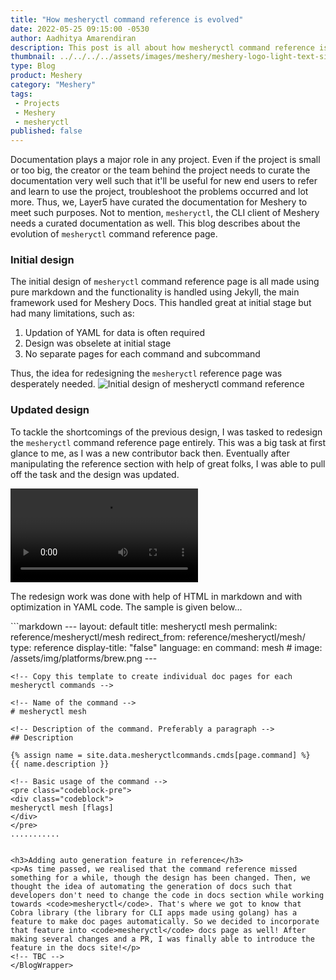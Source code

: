 ```yaml
---
title: "How mesheryctl command reference is evolved"
date: 2022-05-25 09:15:00 -0530
author: Aadhitya Amarendiran
description: This post is all about how mesheryctl command reference is evolved till date in the Meshery documentation
thumbnail: ../../../../assets/images/meshery/meshery-logo-light-text-side.png
type: Blog
product: Meshery
category: "Meshery"
tags:
 - Projects
 - Meshery
 - mesheryctl
published: false
---
```




<BlogWrapper>

<div class="intro">
<p>Documentation plays a major role in any project. Even if the project is small or too big, the creator or the team behind the project needs to curate the documentation very well such that it'll be useful for new end users to refer and learn to use the project, troubleshoot the problems occurred and lot more. Thus, we, Layer5 have curated the documentation for Meshery to meet such purposes. Not to mention, <code>mesheryctl</code>, the CLI client of Meshery needs a curated documentation as well. This blog describes about the evolution of <code>mesheryctl</code> command reference page. </p>
</div>

<h3>Initial design</h3>
<p>The initial design of <code>mesheryctl</code> command reference page is all made using pure markdown and the functionality is handled using Jekyll, the main framework used for Meshery Docs. This handled great at initial stage but had many limitations, such as:
    <ol>
        <li>Updation of YAML for data is often required</li>
        <li>Design was obselete at initial stage</li>
        <li>No separate pages for each command and subcommand</li>
    </ol>
    Thus, the idea for redesigning the <code>mesheryctl</code> reference page was desperately needed.
    <img src = {oldDesign} alt="Initial design of mesheryctl command reference" />
</p>

<h3>Updated design</h3>
<p>To tackle the shortcomings of the previous design, I was tasked to redesign the <code>mesheryctl</code> command reference page entirely. This was a big task at first glance to me, as I was a new contributor back then. Eventually after manipulating the reference section with help of great folks, I was able to pull off the task and the design was updated. </p>
<video controls>
    <source src={newDesign} type="video/webm" />
</video>
<p>The redesign work was done with help of HTML in markdown and with optimization in YAML code. The sample is given below...</p>
```markdown
    ---
    layout: default
    title: mesheryctl mesh
    permalink: reference/mesheryctl/mesh
    redirect_from: reference/mesheryctl/mesh/
    type: reference
    display-title: "false"
    language: en
    command: mesh
    # image: /assets/img/platforms/brew.png
    ---

    <!-- Copy this template to create individual doc pages for each mesheryctl commands -->

    <!-- Name of the command -->
    # mesheryctl mesh

    <!-- Description of the command. Preferably a paragraph -->
    ## Description

    {% assign name = site.data.mesheryctlcommands.cmds[page.command] %}
    {{ name.description }}

    <!-- Basic usage of the command -->
    <pre class="codeblock-pre">
    <div class="codeblock">
    mesheryctl mesh [flags] 
    </div>
    </pre>
    ...........
```

<h3>Adding auto generation feature in reference</h3>
<p>As time passed, we realised that the command reference missed something for a while, though the design has been changed. Then, we thought the idea of automating the generation of docs such that developers don't need to change the code in docs section while working towards <code>mesheryctl</code>. That's where we got to know that Cobra library (the library for CLI apps made using golang) has a feature to make doc pages automatically. So we decided to incorporate that feature into <code>mesheryctl</code> docs page as well! After making several changes and a PR, I was finally able to introduce the feature in the docs site!</p>
<!-- TBC -->
</BlogWrapper>